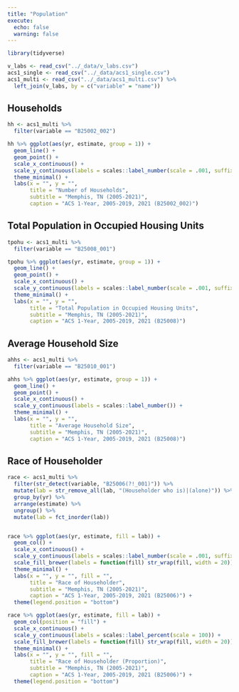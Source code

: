 ```yaml
---
title: "Population"
execute: 
  echo: false
  warning: false
---
```


```r
library(tidyverse)

v_labs <- read_csv("../_data/v_labs.csv")
acs1_single <- read_csv("../_data/acs1_single.csv")
acs1_multi <- read_csv("../_data/acs1_multi.csv") %>% 
  left_join(v_labs, by = c("variable" = "name"))
```

## Households

```r
hh <- acs1_multi %>% 
  filter(variable == "B25002_002")

hh %>% ggplot(aes(yr, estimate, group = 1)) +
  geom_line() +
  geom_point() +
  scale_x_continuous() +
  scale_y_continuous(labels = scales::label_number(scale = .001, suffix = "K")) +
  theme_minimal() +
  labs(x = "", y = "",
       title = "Number of Households",
       subtitle = "Memphis, TN (2005-2021)",
       caption = "ACS 1-Year, 2005-2019, 2021 (B25002_002)")
```

## Total Population in Occupied Housing Units

```r
tpohu <- acs1_multi %>% 
  filter(variable == "B25008_001")

tpohu %>% ggplot(aes(yr, estimate, group = 1)) +
  geom_line() +
  geom_point() +
  scale_x_continuous() +
  scale_y_continuous(labels = scales::label_number(scale = .001, suffix = "K")) +
  theme_minimal() +
  labs(x = "", y = "",
       title = "Total Population in Occupied Housing Units",
       subtitle = "Memphis, TN (2005-2021)",
       caption = "ACS 1-Year, 2005-2019, 2021 (B25008)")
```

## Average Household Size

```r
ahhs <- acs1_multi %>% 
  filter(variable == "B25010_001")

ahhs %>% ggplot(aes(yr, estimate, group = 1)) +
  geom_line() +
  geom_point() +
  scale_x_continuous() +
  scale_y_continuous(labels = scales::label_number()) +
  theme_minimal() +
  labs(x = "", y = "",
       title = "Average Household Size",
       subtitle = "Memphis, TN (2005-2021)",
       caption = "ACS 1-Year, 2005-2019, 2021 (B25008)")
```

## Race of Householder

```r
race <- acs1_multi %>% 
  filter(str_detect(variable, "B25006(?!_001)")) %>% 
  mutate(lab = str_remove_all(lab, "(Householder who is)|(alone)")) %>% 
  group_by(yr) %>% 
  arrange(estimate) %>% 
  ungroup() %>% 
  mutate(lab = fct_inorder(lab))


race %>% ggplot(aes(yr, estimate, fill = lab)) +
  geom_col() +
  scale_x_continuous() +
  scale_y_continuous(labels = scales::label_number(scale = .001, suffix = "K")) +
  scale_fill_brewer(labels = function(fill) str_wrap(fill, width = 20)) +
  theme_minimal() +
  labs(x = "", y = "", fill = "",
       title = "Race of Householder",
       subtitle = "Memphis, TN (2005-2021)",
       caption = "ACS 1-Year, 2005-2019, 2021 (B25006)") +
  theme(legend.position = "bottom")
```

```r
race %>% ggplot(aes(yr, estimate, fill = lab)) +
  geom_col(position = "fill") +
  scale_x_continuous() +
  scale_y_continuous(labels = scales::label_percent(scale = 100)) +
  scale_fill_brewer(labels = function(fill) str_wrap(fill, width = 20)) +
  theme_minimal() +
  labs(x = "", y = "", fill = "",
       title = "Race of Householder (Proportion)",
       subtitle = "Memphis, TN (2005-2021)",
       caption = "ACS 1-Year, 2005-2019, 2021 (B25006)") +
  theme(legend.position = "bottom")
```
